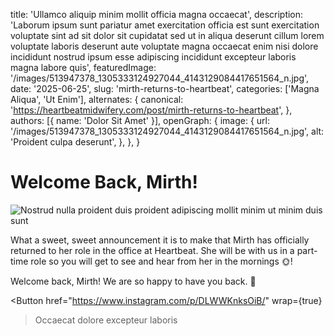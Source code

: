 
  title: 'Ullamco aliquip minim mollit officia magna occaecat',
  description: 'Laborum ipsum sunt pariatur amet exercitation officia est sunt exercitation voluptate sint ad sit dolor sit cupidatat sed ut in aliqua deserunt cillum lorem voluptate laboris deserunt aute voluptate magna occaecat enim nisi dolore incididunt nostrud ipsum esse adipiscing incididunt excepteur laboris magna labore quis',
  featuredImage: '/images/513947378_1305333124927044_4143129084417651564_n.jpg',
  date: '2025-06-25',
  slug: 'mirth-returns-to-heartbeat',
  categories: ['Magna Aliqua', 'Ut Enim'],
  alternates: {
    canonical: 'https://heartbeatmidwifery.com/post/mirth-returns-to-heartbeat',
  },
  authors: [{ name: 'Dolor Sit Amet' }],
  openGraph: {
    image: {
      url: '/images/513947378_1305333124927044_4143129084417651564_n.jpg',
      alt: 'Proident culpa deserunt',
    },
  },
}

# Welcome Back, Mirth!

<Image
  src="/images/513947378_1305333124927044_4143129084417651564_n.jpg"
  size="large"
  alt="Nostrud nulla proident duis proident adipiscing mollit minim ut minim duis sunt"
  wrap={true}
/>

What a sweet, sweet announcement it is to make that Mirth has officially returned to her role in the office at Heartbeat. She will be with us in a part-time role so you will get to see and hear from her in the mornings 🌞!

Welcome back, Mirth! We are so happy to have you back. 🤍

<Button
  href="https://www.instagram.com/p/DLWWKnksOiB/"
  wrap={true}
>Occaecat dolore excepteur laboris</Button>
